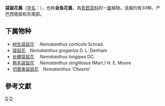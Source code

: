 {{Automatic taxobox
| taxon = Nematanthus
| authority = Schrad., 1821
}}
'''袋鼠花属'''（[[学名|学名]]：{{lang|la|''Nematanthus''}}），也称'''金鱼花属'''，為[[苦苣苔科|苦苣苔科]]的一[[属|属]]植物。该属约有30种。产巴西南部和东南部。

==下属物种==
* [[树生袋鼠花|树生袋鼠花]] 　''Nematanthus corticola'' Schrad.
* [[袋鼠花|袋鼠花]]　''Nematanthus gregarius'' D. L. Denham
* [[长梗袋鼠花|长梗袋鼠花]] 　''Nematanthus longipes'' DC.
* [[粗毛袋鼠花|粗毛袋鼠花]] 　''Nematanthus strigillosus'' (Mart.) H. E. Moore
* [[切里奥袋鼠花|切里奥袋鼠花]]　''Nematanthus 'Cheerio'''

==參考文獻==
{{reflist}}

{{taxonbar}}

[[Category:_苦苣苔科|D]]
[[Category:1821年描述的分类群|D]]